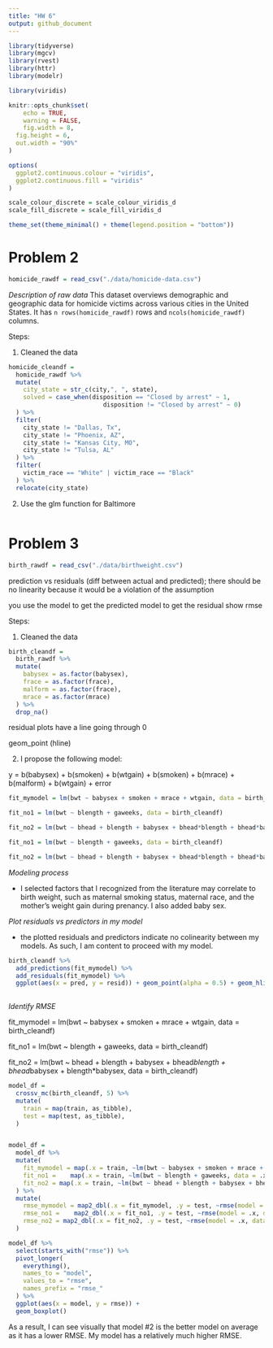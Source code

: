 ```yaml
---
title: "HW 6"
output: github_document
---
```


```r
library(tidyverse)
library(mgcv)
library(rvest)
library(httr)
library(modelr)

library(viridis)

knitr::opts_chunk$set(
	echo = TRUE,
	warning = FALSE,
	fig.width = 8, 
  fig.height = 6,
  out.width = "90%"
)

options(
  ggplot2.continuous.colour = "viridis",
  ggplot2.continuous.fill = "viridis"
)

scale_colour_discrete = scale_colour_viridis_d
scale_fill_discrete = scale_fill_viridis_d

theme_set(theme_minimal() + theme(legend.position = "bottom"))
```


# Problem 2 

```r
homicide_rawdf = read_csv("./data/homicide-data.csv")
```
_Description of raw data_ This dataset overviews demographic and geographic data for homicide victims across various cities in the United States. It has `n rows(homicide_rawdf)` rows and `ncols(homicide_rawdf)` columns.

Steps: 

1. Cleaned the data

```r
homicide_cleandf = 
  homicide_rawdf %>% 
  mutate(
    city_state = str_c(city,", ", state), 
    solved = case_when(disposition == "Closed by arrest" ~ 1,
                          disposition != "Closed by arrest" ~ 0)
  ) %>% 
  filter(
    city_state != "Dallas, Tx", 
    city_state != "Phoenix, AZ",
    city_state != "Kansas City, MO", 
    city_state != "Tulsa, AL"
  ) %>% 
  filter(
    victim_race == "White" | victim_race == "Black"
  ) %>% 
  relocate(city_state)
```

2. Use the glm function for Baltimore 

```r

```


# Problem 3 



```r
birth_rawdf = read_csv("./data/birthweight.csv")
```

prediction vs residuals (diff between actual and predicted); there should be no linearity because it would be a violation of the assumption

you use the model to get the predicted model to get the residual 
show rmse

Steps: 

1. Cleaned the data

```r
birth_cleandf = 
  birth_rawdf %>% 
  mutate(
    babysex = as.factor(babysex),
    frace = as.factor(frace),
    malform = as.factor(frace),
    mrace = as.factor(mrace)
  ) %>% 
  drop_na()
```

residual plots have a line going through 0 

geom_point (hline)


2. I propose the following model:

y = b(babysex) + b(smoken) + b(wtgain) + b(smoken) + b(mrace) + b(malform) + b(wtgain) + error



```r
fit_mymodel = lm(bwt ~ babysex + smoken + mrace + wtgain, data = birth_cleandf)

fit_no1 = lm(bwt ~ blength + gaweeks, data = birth_cleandf)

fit_no2 = lm(bwt ~ bhead + blength + babysex + bhead*blength + bhead*babysex + blength*babysex, data = birth_cleandf)
```

```r
fit_no1 = lm(bwt ~ blength + gaweeks, data = birth_cleandf)

fit_no2 = lm(bwt ~ bhead + blength + babysex + bhead*blength + bhead*babysex + blength*babysex, data = birth_cleandf)
```
_Modeling process_

- I selected factors that I recognized from the literature may correlate to birth weight, such as maternal smoking status, maternal race, and the mother's weight gain during prenancy. I also added baby sex. 


_Plot residuals vs predictors in my model_

- the plotted residuals and predictors indicate no colinearity between my models. As such, I am content to proceed with my model. 
```r
birth_cleandf %>%
  add_predictions(fit_mymodel) %>% 
  add_residuals(fit_mymodel) %>% 
  ggplot(aes(x = pred, y = resid)) + geom_point(alpha = 0.5) + geom_hline(yintercept = 0)
  

```


_Identify RMSE_

fit_mymodel = lm(bwt ~ babysex + smoken + mrace + wtgain, data = birth_cleandf)

fit_no1 = lm(bwt ~ blength + gaweeks, data = birth_cleandf)

fit_no2 = lm(bwt ~ bhead + blength + babysex + bhead*blength + bhead*babysex + blength*babysex, data = birth_cleandf) 

```r

model_df = 
  crossv_mc(birth_cleandf, 5) %>% 
  mutate(
    train = map(train, as_tibble),
    test = map(test, as_tibble),
  )


model_df = 
  model_df %>% 
  mutate(
    fit_mymodel = map(.x = train, ~lm(bwt ~ babysex + smoken + mrace + wtgain, data = .x)),
    fit_no1 =    map(.x = train, ~lm(bwt ~ blength + gaweeks, data = .x)),
    fit_no2 = map(.x = train, ~lm(bwt ~ bhead + blength + babysex + bhead*blength + bhead*babysex + blength*babysex, data = .x))
  ) %>% 
  mutate(
    rmse_mymodel = map2_dbl(.x = fit_mymodel, .y = test, ~rmse(model = .x, data = .y)),
    rmse_no1 =    map2_dbl(.x = fit_no1, .y = test, ~rmse(model = .x, data = .y)),
    rmse_no2 = map2_dbl(.x = fit_no2, .y = test, ~rmse(model = .x, data = .y))
  )

```

```r
model_df %>% 
  select(starts_with("rmse")) %>% 
  pivot_longer(
    everything(),
    names_to = "model",
    values_to = "rmse",
    names_prefix = "rmse_"
  ) %>% 
  ggplot(aes(x = model, y = rmse)) +
  geom_boxplot()
```


As a result, I can see visually that model #2 is the better model on average as it has a lower RMSE. My model has a relatively much higher RMSE. 